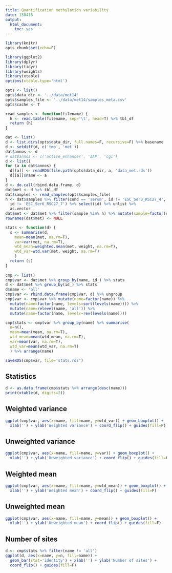 ```yaml
---
title: Quantification methylation variability
date: 150418
output:
  html_document:
    toc: yes
---
```


```r
library(knitr)
opts_chunk$set(echo=F)
```

```r
library(ggplot2)
library(dplyr)
library(tidyr)
library(weights)
library(xtable)
options(xtable.type='html')
```

```r
opts <- list()
opts$data_dir <- '../data/met14'
opts$samples_file <- '../data/met14/samples_meta.csv'
opts$cache <- T
```

```r
read_samples <- function(filename) {
  h <- read.table(filename, sep='\t', head=T) %>% tbl_df
  return (h)
}

dat <- list()
d <- list.dirs(opts$data_dir, full.names=F, recursive=F) %>% basename
d <- setdiff(d, c('tmp', 'met'))
dat$annos <- d
# dat$annos <- c('active_enhancer', 'IAP', 'cgi')
d <- list()
for (a in dat$annos) {
  d[[a]] <- readRDS(file.path(opts$data_dir, a, 'data_met.rds'))
  d[[a]]$name <- a
}
d <- do.call(rbind.data.frame, d)
dat$met <- d %>% tbl_df
dat$samples <- read_samples(opts$samples_file)
h <- dat$samples %>% filter(cond == 'serum', id != 'ESC_Ser3_RSC27_4',
  id != 'ESC_Ser6_RSC27_7') %>% select(id) %>% unlist %>%
  as.vector
dat$met <- dat$met %>% filter(sample %in% h) %>% mutate(sample=factor(sample))
rownames(dat$met) <- NULL
```

```r
stats <- function(d) {
  s <- summarise(d,
    mean=mean(met, na.rm=T),
    var=var(met, na.rm=T),
    wtd_mean=weighted.mean(met, weight, na.rm=T),
    wtd_var=wtd.var(met, weight, na.rm=T)
    )
  return (s)
}
  
cmp <- list()
cmp$var <- dat$met %>% group_by(name, id_) %>% stats
d <- dat$met %>% group_by(id_) %>% stats
d$name <- 'all'
cmp$var <- rbind.data.frame(cmp$var, d) %>% ungroup
cmp$var <- cmp$var %>% mutate(name=factor(name)) %>%
  mutate(name=factor(name, levels=sort(levels(name)))) %>%
  mutate(name=relevel(name, 'all')) %>%
  mutate(name=factor(name, levels=rev(levels(name))))

cmp$stats <- cmp$var %>% group_by(name) %>% summarise(
  n=n(),
  mean=mean(mean, na.rm=T),
  wtd_mean=mean(wtd_mean, na.rm=T),
  var=mean(var, na.rm=T),
  wtd_var=mean(wtd_var, na.rm=T)
  ) %>% arrange(name)
```

```r
saveRDS(cmp$var, file='stats.rds')
```

## Statistics

```r
d <- as.data.frame(cmp$stats %>% arrange(desc(name)))
print(xtable(d, digits=2))
```

## Weighted variance

```r
ggplot(cmp$var, aes(x=name, fill=name, y=wtd_var)) + geom_boxplot() +
  xlab('') + ylab('Weighted variance') + coord_flip() + guides(fill=F)
```

## Unweighted variance

```r
ggplot(cmp$var, aes(x=name, fill=name, y=var)) + geom_boxplot() +
  xlab('') + ylab('Unweighted variance') + coord_flip() + guides(fill=F)
```

## Weighted mean

```r
ggplot(cmp$var, aes(x=name, fill=name, y=wtd_mean)) + geom_boxplot() +
  xlab('') + ylab('Weighted mean') + coord_flip() + guides(fill=F)
```

## Unweighted mean

```r
ggplot(cmp$var, aes(x=name, fill=name, y=mean)) + geom_boxplot() +
  xlab('') + ylab('Unweighted mean') + coord_flip() + guides(fill=F)
```

## Number of sites

```r
d <- cmp$stats %>% filter(name != 'all')
ggplot(d, aes(x=name, y=n, fill=name)) +
  geom_bar(stat='identity') + xlab('') + ylab('Number of sites') +
  coord_flip() + guides(fill=F)
```
